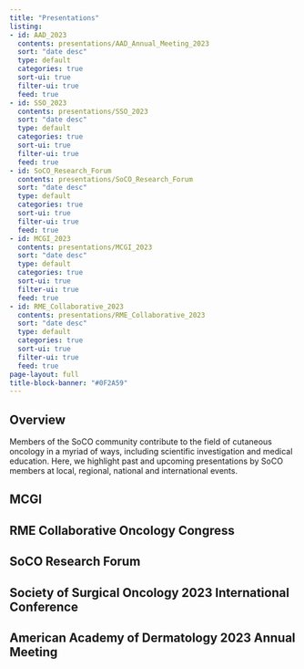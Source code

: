 ```yaml
---
title: "Presentations"
listing:
- id: AAD_2023
  contents: presentations/AAD_Annual_Meeting_2023  
  sort: "date desc"
  type: default
  categories: true
  sort-ui: true
  filter-ui: true
  feed: true 
- id: SSO_2023
  contents: presentations/SSO_2023  
  sort: "date desc"
  type: default
  categories: true
  sort-ui: true
  filter-ui: true
  feed: true
- id: SoCO_Research_Forum
  contents: presentations/SoCO_Research_Forum  
  sort: "date desc"
  type: default
  categories: true
  sort-ui: true
  filter-ui: true
  feed: true
- id: MCGI_2023
  contents: presentations/MCGI_2023  
  sort: "date desc"
  type: default
  categories: true
  sort-ui: true
  filter-ui: true
  feed: true    
- id: RME_Collaborative_2023
  contents: presentations/RME_Collaborative_2023  
  sort: "date desc"
  type: default
  categories: true
  sort-ui: true
  filter-ui: true
  feed: true 
page-layout: full
title-block-banner: "#0F2A59"
---
```


## Overview
Members of the SoCO community contribute to the field of cutaneous oncology in a myriad of ways, including scientific investigation and medical education. Here, we highlight past and upcoming presentations by SoCO members at local, regional, national and international events.  

## MCGI
:::{#MCGI_2023}
:::

## RME Collaborative Oncology Congress
:::{#RME_Collaborative_2023}
:::

## SoCO Research Forum
:::{#SoCO_Research_Forum}
:::


## Society of Surgical Oncology 2023 International Conference 
:::{#SSO_2023}
:::

## American Academy of Dermatology 2023 Annual Meeting
:::{#AAD_2023}
:::

